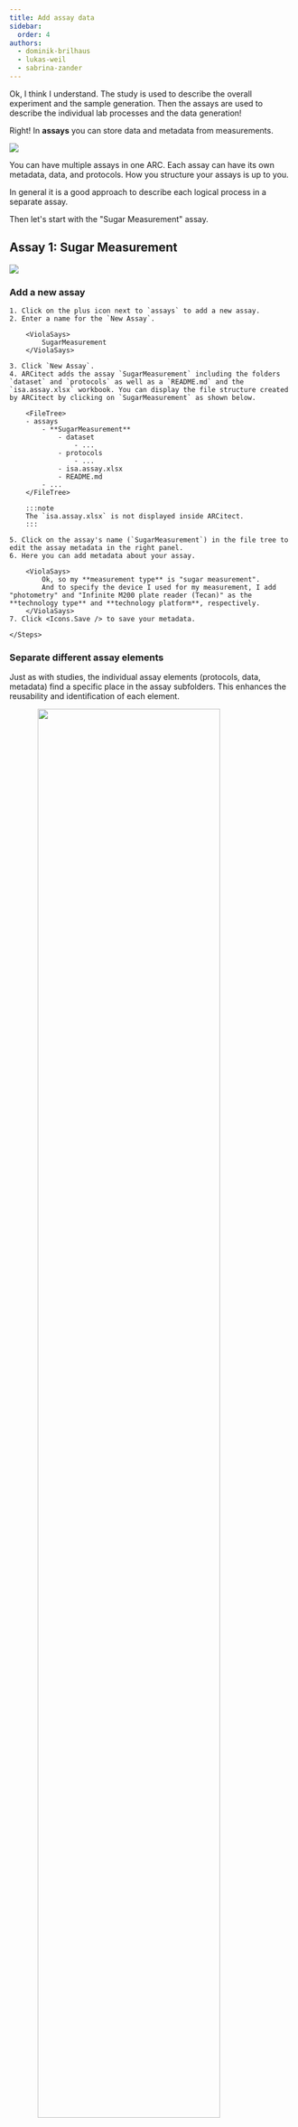 ```yaml
---
title: Add assay data
sidebar:
  order: 4
authors:
  - dominik-brilhaus
  - lukas-weil
  - sabrina-zander
---
```



<ViolaSays>
Ok, I think I understand. The study is used to describe the overall experiment and the sample generation. Then the assays are used to describe the individual lab processes and the data generation!
</ViolaSays>

Right! In **assays** you can store data and metadata from measurements.

![](@images/start-here/arc-prototypic-assay-identify.svg)

You can have multiple assays in one ARC. Each assay can have its own metadata, data, and protocols. How you structure your assays is up to you.

In general it is a good approach to describe each logical process in a separate assay. 

<ViolaSays>
Then let's start with the "Sugar Measurement" assay.
</ViolaSays>

## Assay 1: Sugar Measurement

![](@images/start-here/arc-prototypic-assay-sugar.svg)


### Add a new assay

<Card icon="pen" title="ARCitect">
    <Steps>

    1. Click on the plus icon next to `assays` to add a new assay.
    2. Enter a name for the `New Assay`.

        <ViolaSays>
            SugarMeasurement
        </ViolaSays>

    3. Click `New Assay`.
    4. ARCitect adds the assay `SugarMeasurement` including the folders `dataset` and `protocols` as well as a `README.md` and the `isa.assay.xlsx` workbook. You can display the file structure created by ARCitect by clicking on `SugarMeasurement` as shown below.
    
        <FileTree>
        - assays
            - **SugarMeasurement**
                - dataset
                    - ...
                - protocols
                    - ...
                - isa.assay.xlsx
                - README.md
            - ...
        </FileTree>

        :::note
        The `isa.assay.xlsx` is not displayed inside ARCitect.
        :::

    5. Click on the assay's name (`SugarMeasurement`) in the file tree to edit the assay metadata in the right panel.
    6. Here you can add metadata about your assay.

        <ViolaSays>
            Ok, so my **measurement type** is "sugar measurement". 
            And to specify the device I used for my measurement, I add "photometry" and "Infinite M200 plate reader (Tecan)" as the **technology type** and **technology platform**, respectively.
        </ViolaSays>
    7. Click <Icons.Save /> to save your metadata.

    </Steps>
</Card>


### Separate different assay elements

Just as with studies, the individual assay elements (protocols, data, metadata) find a specific place in the assay subfolders. 
This enhances the reusability and identification of each element. 


<img src={IMG2.src} style="width:80%; display: block; margin: auto; " />

### Add assay data and protocols

<Card icon="pen" title="ARCitect">
  <Steps>

  1. Right-click on the `dataset` folder and select `Import Files`.
  2. Select the file `sugar_result.csv` from the demo data and click `Open`.
  3. Right-click on the `protocols` folder and select `Import Files`.
  4. Select the file `sugar_extraction_protocol.md` from the demo data and click `Open`.
  5. The files are added to your ARC.
    
        <FileTree>
        - assays
            - SugarMeasurement
                - dataset
                    - **sugar_result.csv**
                - protocols
                    - **sugar_extraction_protocol.md**
                - isa.assay.xlsx
                - README.md
        - ...
        </FileTree>

  </Steps>
</Card>


### Isolate the lab processes in an assay

In order to separate the metadata, we can add one annotation table for each isolated process.


<img src={IMG.src} style="width:70%; display: block; margin: auto;" />

<Card icon="pen" title="ARCitect">
    <Steps>

    1. Click on the assay's name (`SugarMeasurement`) in the file tree.
    2. At the bottom of the right panel, click on the `+` right next to the `Assay` sheet to add one sheet for each lab process.
        
        <ViolaSays>
            I add two tables: one for "SugarExtraction" and one for "SugarMeasurement"
        </ViolaSays>

    3. After adding the tables, right-click on each sheet's tab to rename them accordingly.
    </Steps>
</Card>

### Use templates to describe the lab processes

#### Sugar extraction

We annotate the **Sugar extraction** process first.

![](@images/start-here/arc-prototypic-assay-labprocess1-extraction.svg)

Similar to the study example, we can parameterize the individual process steps, for instance:


- <ParentChild parent="Vortex Mixer" child="3 seconds"/>
- <ParentChild parent="Temperature" child="95 degree celsius"/>

Instead of adding each individual building block to the table, we can use a generic template for a sugar extraction.

<Card icon="pen" title="ARCitect">
    <Steps>

    1. Click on the assay's name (`SugarMeasurement`) in the file tree.
    2. Select the "SugarExtraction" table added in the previous step.
    3. In the `New Table!` widget, click <Icons.Templates /> to `Start from an existing template!`.
    4. Click on `Browse database`, now all DataPLANT curated templates are shown. 
    5. To select a template from a different community click <Icons.Settings />. 
    6. From the `Select community` dropdown, select "Training".
    7. Click the name of the template `Training - Sugar extraction` and `select`.
    8. Click `Add templates`.
    8. Select `Import Type` with Units and `Append to active table`. 
    9. You can expand `Select Columns` to view all building blocks of the template. 

        <ViolaSays>
            This shows me that the template has an **Input**, **Output** as well as two **Parameter** columns: "Vortex Mixer" and "Temperature"
        </ViolaSays>

    10. Click `Import` to use the template.


        Input [Sample Name]	| Parameter [Vortex Mixer] | Parameter [Temperature] | Output [Sample Name] 
        --- | --- | --- | --- 
            |     |     |   

    9. At the bottom of the table, type `5` in the text field and click `+` to add 5 rows to your table for a total of 6 since one was added automatically.
    10. Transfer the sample names of your study's `Output [Sample Name]` to the `Input [Sample Name]` column.

        Input [Sample Name]	| Parameter [Vortex Mixer] | Parameter [Temperature] | Output [Sample Name] 
        --- | --- | --- | --- 
        Cold1_leaf
        Cold2_leaf
        Cold3_leaf
        RT1_leaf
        RT2_leaf
        RT3_leaf

    11. Add information of the `sugar_extraction_protocol.md` into the table, e.g. 


        Input [Sample Name]	| Parameter [Vortex Mixer] | Parameter [Temperature] | Output [Sample Name] 
        --- | --- | --- | --- 
        Cold1_leaf  | 3 seconds | 95 degree celsius | 
        Cold2_leaf  | 3 seconds | 95 degree celsius | 
        Cold3_leaf  | 3 seconds | 95 degree celsius | 
        RT1_leaf    | 3 seconds | 95 degree celsius | 
        RT2_leaf    | 3 seconds | 95 degree celsius | 
        RT3_leaf    | 3 seconds | 95 degree celsius | 

    12. Fill the `Output [Sample Name]` column: 
        - Select the six cells from `Input`, and copy the sample names (right-click -> Copy)
        - Select the cell below `Output [Sample Name]` and paste the sample names (right-click -> Paste all)
        - Click Right-click -> Update on a cell below `Output [Sample Name]` to change the sample names
        - Type "leaf" in the `Regex` and "sugar-ext" in the `Replacement` fields
        - Click `Submit`

        Input [Sample Name]	| Parameter [Vortex Mixer] | Parameter [Temperature] | Output [Sample Name] 
        --- | --- | --- | --- 
        Cold1_leaf  | 3 seconds | 95 degree celsius | Cold1_sugar-ext
        Cold2_leaf  | 3 seconds | 95 degree celsius | Cold2_sugar-ext
        Cold3_leaf  | 3 seconds | 95 degree celsius | Cold3_sugar-ext
        RT1_leaf    | 3 seconds | 95 degree celsius | RT1_sugar-ext
        RT2_leaf    | 3 seconds | 95 degree celsius | RT2_sugar-ext
        RT3_leaf    | 3 seconds | 95 degree celsius | RT3_sugar-ext  

    13. Click <Icons.Save /> to save your metadata. 
    </Steps>
</Card>


#### Sugar measurement

![](@images/start-here/arc-prototypic-assay-labprocess2-measurement.svg)

We follow the same steps to fill the **Sugar Measurement** table.

<Card icon="pen" title="ARCitect">
    <Steps>
    1. Select the "SugarMeasurement" table.
    2. Load the template `Training - Sugar measurement` 
    3. Add the ` Output [Sample Name]` values (*_sugar-ext) of the "SugarExtraction" to the `Input [Sample name]` column
    4. Fill the parameter columns
        - Parameter [`technical replicate`] of 1,2,3,1,2,3
        - Parameter [`sample volume`] of 10 `microliter`
        - Parameter [`buffer volume`] of 190 `microliter`
        - Parameter [`cycle count`] of 5
    5. Use the `File Picker` feature <Icons.FilePicker /> to import the results of sugar measurement (`sugar_result.csv`) into `Output [Data]`


        Input [Sample Name]	| Parameter [technical replicate] | Parameter [...] | Output [Data] 
        ---                 | ------------------------------- | --------------- | --- 
        Cold1_sugar-ext     | 1                               | ...             | ./assays/SugarMeasurement/dataset/sugar_result.csv
        Cold2_sugar-ext     | 2                               | ...             | ./assays/SugarMeasurement/dataset/sugar_result.csv
        Cold3_sugar-ext     | 3                               | ...             | ./assays/SugarMeasurement/dataset/sugar_result.csv
        RT1_sugar-ext       | 1                               | ...             | ./assays/SugarMeasurement/dataset/sugar_result.csv
        RT2_sugar-ext       | 2                               | ...             | ./assays/SugarMeasurement/dataset/sugar_result.csv
        RT3_sugar-ext       | 3                               | ...             | ./assays/SugarMeasurement/dataset/sugar_result.csv

    6. Click <Icons.Save /> to save your metadata.
    </Steps>
</Card>


## Linking samples to data – across studies and assays

Following the simple approach of reusing sample and data identifiers in different parts of the ARC, we were able to concisely link the samples through the different lab processes in studies and assays to the data produced from those samples. 



<Mermaid>

```mermaid
flowchart LR
s1[Seeds] --Plant growth--> s2[Leaves] --Sugar Extraction--> s3[Sugar extract] --Sugar Measurement--> sugar_result.csv
```

</Mermaid>

---

## Assay 2: Proteomics Assays


<div style="display: flex;">

    <ViolaSays>
        Alright, this all makes sense. However, it seems a bit tedious, if I want to achieve this in detail for more complex assays. 
        
        And besides, I'm honestly not an expert of proteomics data and I am not sure I can fill out all information about my proteomics assay. 
    </ViolaSays>

    <img src={Sop.src} />
</div>


### Apply standard procedures (SOPs) to sample records

Follow the same steps as before to ...

<Card icon="pen" title="ARCitect">
    
    ... add two assays and sort the available demo data:

    <Steps>

    1. Create two assays called `Proteomics_MS` and `Proteomics_DataAnalysis`.
    2. Import the assay files and folders from the demo data into the two assays in your ARC. Use the Import Files and Import Directories functions accordingly:
        demo data -------> | ARC
        --- | ---
        `MS_Raw/` | `Proteomics_MS/dataset/`
        `AssayTemplate_Proteomics_MS.json` | `Proteomics_MS/protocols/`
        `combined_protein.fasta` and `MSFraggerOutput/combined_protein.csv` | `Proteomics_DataAnalysis/dataset/`
        `AssayTemplate_Proteomics_DataAnalysis.json` | `Proteomics_DataAnalysis/protocols/`
    
    </Steps>
    
    Load the data annotation into the respective annotation tables

    <Steps>

    1. Create a new annotation table for the assay `Proteomics_MS`.
    2. In the bottom-right corner click `<` to open a panel on the right.
    3. On top of the panel, navigate to the templates tab.
    4. In the "Add template(s) from file" section, select ARCtrl and click `Upload protocol`.
    5. Navigate to and select the file `AssayTemplate_Proteomics_MS.json` and click `open`.
        - Select the "Import Type" `..With Values`
        - Check the `Import` boxes
        - Click `Submit`
    
    </Steps>
  
    Repeat the same for the `Proteomics_DataAnalysis` assay, by importing the metadata from `AssayTemplate_Proteomics_DataAnalysis.json`.

</Card>

